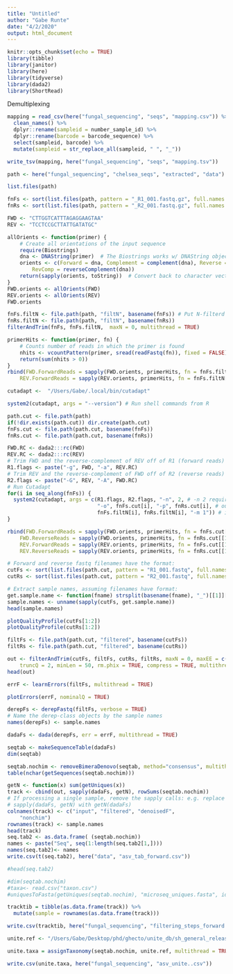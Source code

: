 ```yaml
---
title: "Untitled"
author: "Gabe Runte"
date: "4/2/2020"
output: html_document
---
```


```r
knitr::opts_chunk$set(echo = TRUE)
library(tibble)
library(janitor)
library(here)
library(tidyverse)
library(dada2)
library(ShortRead)
```

Demultiplexing
```r
mapping = read_csv(here("fungal_sequencing", "seqs", "mapping.csv")) %>% 
  clean_names() %>% 
  dplyr::rename(sampleid = number_sample_id) %>% 
  dplyr::rename(barcode = barcode_sequence) %>% 
  select(sampleid, barcode) %>% 
  mutate(sampleid = str_replace_all(sampleid, " ", "_"))

write_tsv(mapping, here("fungal_sequencing", "seqs", "mapping.tsv"))

```



```r
path <- here("fungal_sequencing", "chelsea_seqs", "extracted", "data")
```



```r
list.files(path)
```

```r
fnFs <- sort(list.files(path, pattern = "_R1_001.fastq.gz", full.names = TRUE))
fnRs <- sort(list.files(path, pattern = "_R2_001.fastq.gz", full.names = TRUE))

FWD <- "CTTGGTCATTTAGAGGAAGTAA"
REV <- "TCCTCCGCTTATTGATATGC"

allOrients <- function(primer) {
    # Create all orientations of the input sequence
    require(Biostrings)
    dna <- DNAString(primer)  # The Biostrings works w/ DNAString objects rather than character vectors
    orients <- c(Forward = dna, Complement = complement(dna), Reverse = reverse(dna), 
        RevComp = reverseComplement(dna))
    return(sapply(orients, toString))  # Convert back to character vector
}
FWD.orients <- allOrients(FWD)
REV.orients <- allOrients(REV)
FWD.orients

fnFs.filtN <- file.path(path, "filtN", basename(fnFs)) # Put N-filterd files in filtN/ subdirectory
fnRs.filtN <- file.path(path, "filtN", basename(fnRs))
filterAndTrim(fnFs, fnFs.filtN,  maxN = 0, multithread = TRUE)

primerHits <- function(primer, fn) {
    # Counts number of reads in which the primer is found
    nhits <- vcountPattern(primer, sread(readFastq(fn)), fixed = FALSE)
    return(sum(nhits > 0))
}
rbind(FWD.ForwardReads = sapply(FWD.orients, primerHits, fn = fnFs.filtN[[1]]), 
    REV.ForwardReads = sapply(REV.orients, primerHits, fn = fnFs.filtN[[1]]))
```

```r
cutadapt <-  "/Users/Gabe/.local/bin/cutadapt"

system2(cutadapt, args = "--version") # Run shell commands from R

path.cut <- file.path(path)
if(!dir.exists(path.cut)) dir.create(path.cut)
fnFs.cut <- file.path(path.cut, basename(fnFs))
fnRs.cut <- file.path(path.cut, basename(fnRs))

FWD.RC <- dada2:::rc(FWD)
REV.RC <- dada2:::rc(REV)
# Trim FWD and the reverse-complement of REV off of R1 (forward reads)
R1.flags <- paste("-g", FWD, "-a", REV.RC) 
# Trim REV and the reverse-complement of FWD off of R2 (reverse reads)
R2.flags <- paste("-G", REV, "-A", FWD.RC) 
# Run Cutadapt
for(i in seq_along(fnFs)) {
  system2(cutadapt, args = c(R1.flags, R2.flags, "-n", 2, # -n 2 required to remove FWD and REV from reads
                             "-o", fnFs.cut[i], "-p", fnRs.cut[i], # output files
                             fnFs.filtN[i], fnRs.filtN[i], "-m 1")) # input files
}

rbind(FWD.ForwardReads = sapply(FWD.orients, primerHits, fn = fnFs.cut[[1]]), 
    FWD.ReverseReads = sapply(FWD.orients, primerHits, fn = fnRs.cut[[1]]), 
    REV.ForwardReads = sapply(REV.orients, primerHits, fn = fnFs.cut[[1]]), 
    REV.ReverseReads = sapply(REV.orients, primerHits, fn = fnRs.cut[[1]]))

```

```r
# Forward and reverse fastq filenames have the format:
cutFs <- sort(list.files(path.cut, pattern = "R1_001.fastq", full.names = TRUE))
cutRs <- sort(list.files(path.cut, pattern = "R2_001.fastq", full.names = TRUE))

# Extract sample names, assuming filenames have format:
get.sample.name <- function(fname) strsplit(basename(fname), "_")[[1]][1]
sample.names <- unname(sapply(cutFs, get.sample.name))
head(sample.names)

```


```r
plotQualityProfile(cutFs[1:2])
plotQualityProfile(cutRs[1:2])

```
```r
filtFs <- file.path(path.cut, "filtered", basename(cutFs))
filtRs <- file.path(path.cut, "filtered", basename(cutRs))
```


```r
out <- filterAndTrim(cutFs, filtFs, cutRs, filtRs, maxN = 0, maxEE = c(10, 10), 
    truncQ = 2, minLen = 50, rm.phix = TRUE, compress = TRUE, multithread = TRUE)  # on windows, set multithread = FALSE
head(out)
```

```r
errF <- learnErrors(filtFs, multithread = TRUE)
```

```r

plotErrors(errF, nominalQ = TRUE)
```

```r
derepFs <- derepFastq(filtFs, verbose = TRUE)
# Name the derep-class objects by the sample names
names(derepFs) <- sample.names

```

```r
dadaFs <- dada(derepFs, err = errF, multithread = TRUE)
```


```r
seqtab <- makeSequenceTable(dadaFs)
dim(seqtab)
```

```r
seqtab.nochim <- removeBimeraDenovo(seqtab, method="consensus", multithread=TRUE, verbose=TRUE)
table(nchar(getSequences(seqtab.nochim)))
```

```r
getN <- function(x) sum(getUniques(x))
track <- cbind(out, sapply(dadaFs, getN), rowSums(seqtab.nochim))
# If processing a single sample, remove the sapply calls: e.g. replace
# sapply(dadaFs, getN) with getN(dadaFs)
colnames(track) <- c("input", "filtered", "denoisedF", 
    "nonchim")
rownames(track) <- sample.names
head(track)
seq.tab2 <- as.data.frame( (seqtab.nochim))
names <- paste("Seq", seq(1:length(seq.tab2[1,])))
names(seq.tab2)<- names
write.csv(t(seq.tab2), here("data", "asv_tab_forward.csv"))

#head(seq.tab2)

#dim(seqtab.nochim)
#taxa<- read.csv("taxon.csv")
#uniquesToFasta(getUniques(seqtab.nochim), "microseq_uniques.fasta", ids=paste0("Seq", seq(length(getUniques(seqtab.nochim)))))
```

```r
tracktib = tibble(as.data.frame(track)) %>% 
  mutate(sample = rownames(as.data.frame(track)))

write.csv(tracktib, here("fungal_sequencing", "filtering_steps_forward.csv"))
```


```r
unite.ref <- "/Users/Gabe/Desktop/phd/ghecto/unite_db/sh_general_release_s_10.05.2021/sh_general_release_dynamic_s_10.05.2021.fasta"

unite.taxa = assignTaxonomy(seqtab.nochim, unite.ref, multithread = TRUE, tryRC = TRUE)

write.csv(unite.taxa, here("fungal_sequencing", "asv_unite..csv"))
```
